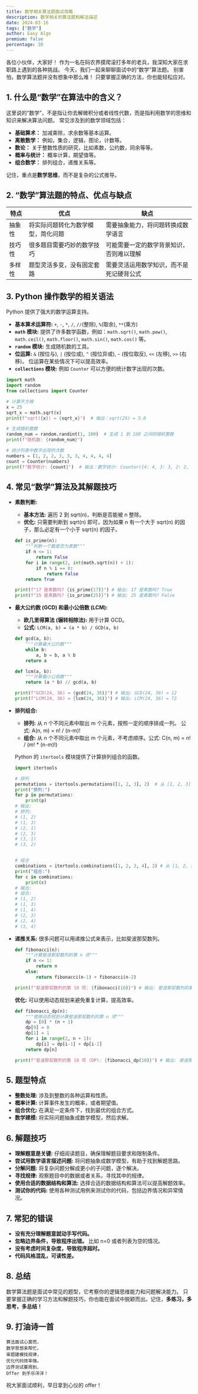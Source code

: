 ```yaml
---
title: 数学相关算法题面试攻略
description: 数学相关的算法题和解法描述
date: 2024-03-16
tags: ["数学"]
author: Easy Algo
premium: false
percentage: 30
---
```


各位小伙伴，大家好！ 作为一名在码农界摸爬滚打多年的老兵，我深知大家在求职路上遇到的各种挑战。 今天，我们一起来聊聊面试中的“数学”算法题。 别害怕，数学算法题并没有想象中那么难！ 只要掌握正确的方法，你也能轻松应对。

## 1. 什么是“数学”在算法中的含义？

这里说的“数学”，不是指让你去解微积分或者线性代数，而是指利用数学的思维和知识来解决算法问题。 常见涉及到的数学领域包括：

*   **基础算术：** 加减乘除，求余数等基本运算。
*   **离散数学：** 例如，集合，逻辑，图论，计数等。
*   **数论：** 关于整数性质的研究，比如素数，公约数，同余等等。
*   **概率与统计：** 概率计算，期望值等。
*   **组合数学：** 排列组合，递推关系等。

记住，重点是**数学思维**，而不是复杂的公式推导。

## 2. “数学”算法题的特点、优点与缺点

| 特点     | 优点                                 | 缺点                                                     |
| -------- | ------------------------------------ | -------------------------------------------------------- |
| 抽象性   | 将实际问题转化为数学模型，简化问题 | 需要抽象能力，将问题转换成数学语言                          |
| 技巧性   | 很多题目需要巧妙的数学技巧             | 可能需要一定的数学背景知识，否则难以理解                        |
| 多样性   | 题型灵活多变，没有固定套路           | 需要灵活运用数学知识，而不是死记硬背公式                        |

## 3. Python 操作数学的相关语法

Python 提供了强大的数学运算支持。

*   **基本算术运算符:** `+`, `-`, `*`, `/`, `//`(整除), `%`(取余), `**`(乘方)
*   **`math` 模块:** 提供了许多数学函数，例如：`math.sqrt()`, `math.pow()`, `math.ceil()`, `math.floor()`, `math.sin()`, `math.cos()` 等。
*   **`random` 模块:**  生成随机数的工具。
*   **位运算:** `&` (按位与), `|` (按位或), `^` (按位异或), `~` (按位取反), `<<` (左移), `>>` (右移)。 位运算在某些情况下可以提高效率。
*   **`collections` 模块:**  例如 `Counter` 可以方便的统计数字出现的次数。

```python
import math
import random
from collections import Counter

# 计算平方根
x = 25
sqrt_x = math.sqrt(x)
print(f"sqrt({x}) = {sqrt_x}")  # 输出：sqrt(25) = 5.0

# 生成随机整数
random_num = random.randint(1, 100)  # 生成 1 到 100 之间的随机整数
print(f"随机数: {random_num}")

# 统计列表中数字出现的次数
numbers = [1, 2, 2, 3, 3, 3, 4, 4, 4, 4]
count = Counter(numbers)
print(f"数字统计: {count}")  # 输出：数字统计: Counter({4: 4, 3: 3, 2: 2, 1: 1})
```

## 4. 常见“数学”算法及其解题技巧

*   **素数判断:**

    *   **基本方法:** 遍历 2 到 sqrt(n)，判断是否能被 n 整除。
    *   **优化:**  只需要判断到 sqrt(n) 即可，因为如果 n 有一个大于 sqrt(n) 的因子，那么必定有一个小于 sqrt(n) 的因子。

    ```python
    def is_prime(n):
        """判断一个数是否为素数"""
        if n <= 1:
            return False
        for i in range(2, int(math.sqrt(n)) + 1):
            if n % i == 0:
                return False
        return True

    print(f"17 是素数吗? {is_prime(17)}") # 输出: 17 是素数吗? True
    print(f"25 是素数吗? {is_prime(25)}") # 输出: 25 是素数吗? False
    ```

*   **最大公约数 (GCD) 和最小公倍数 (LCM):**

    *   **欧几里得算法 (辗转相除法):** 用于计算 GCD。
    *   **公式:** `LCM(a, b) = (a * b) / GCD(a, b)`

    ```python
    def gcd(a, b):
        """计算最大公约数"""
        while b:
            a, b = b, a % b
        return a

    def lcm(a, b):
        """计算最小公倍数"""
        return (a * b) // gcd(a, b)

    print(f"GCD(24, 36) = {gcd(24, 36)}") # 输出: GCD(24, 36) = 12
    print(f"LCM(24, 36) = {lcm(24, 36)}") # 输出: LCM(24, 36) = 72
    ```

*   **排列组合:**

    *   **排列:** 从 n 个不同元素中取出 m 个元素，按照一定的顺序排成一列。 公式:  A(n, m) = n! / (n-m)!
    *   **组合:** 从 n 个不同元素中取出 m 个元素，不考虑顺序。公式: C(n, m) = n! / (m! * (n-m)!)

    Python 的 `itertools` 模块提供了计算排列组合的函数。

    ```python
    import itertools

    # 排列
    permutations = itertools.permutations([1, 2, 3], 2)  # 从 [1, 2, 3] 中取 2 个元素进行排列
    print("排列:")
    for p in permutations:
        print(p)
    # 输出:
    # 排列:
    # (1, 2)
    # (1, 3)
    # (2, 1)
    # (2, 3)
    # (3, 1)
    # (3, 2)


    # 组合
    combinations = itertools.combinations([1, 2, 3, 4], 2) # 从 [1, 2, 3, 4] 中取 2 个元素进行组合
    print("组合:")
    for c in combinations:
        print(c)
    # 输出:
    # 组合:
    # (1, 2)
    # (1, 3)
    # (1, 4)
    # (2, 3)
    # (2, 4)
    # (3, 4)
    ```

*   **递推关系:** 很多问题可以用递推公式来表示，比如斐波那契数列。

    ```python
    def fibonacci(n):
        """计算斐波那契数列的第 n 项"""
        if n <= 1:
            return n
        else:
            return fibonacci(n-1) + fibonacci(n-2)

    print(f"斐波那契数列的第 10 项: {fibonacci(10)}") # 输出: 斐波那契数列的第 10 项: 55
    ```
    **优化:** 可以使用动态规划来避免重复计算，提高效率。

    ```python
    def fibonacci_dp(n):
        """使用动态规划计算斐波那契数列的第 n 项"""
        dp = [0] * (n + 1)
        dp[0] = 0
        dp[1] = 1
        for i in range(2, n + 1):
            dp[i] = dp[i-1] + dp[i-2]
        return dp[n]

    print(f"斐波那契数列的第 10 项 (DP): {fibonacci_dp(10)}") # 输出: 斐波那契数列的第 10 项 (DP): 55
    ```

## 5. 题型特点

*   **整数处理:** 涉及到整数的各种运算和性质。
*   **概率计算:**  计算事件发生的概率，或者期望值。
*   **组合优化:** 在满足一定条件下，找到最优的组合方式。
*   **数学建模:**  将实际问题抽象成数学模型，然后求解。

## 6. 解题技巧

*   **理解题意是关键:** 仔细阅读题目，确保理解题目要求和限制条件。
*   **尝试用数学语言描述问题:** 将问题抽象成数学模型，有助于找到解题思路。
*   **分解问题:** 将复杂问题分解成更小的子问题，逐个解决。
*   **寻找规律:**  观察题目中的数据或者关系，寻找其中的规律。
*   **使用合适的数据结构和算法:**  选择合适的数据结构和算法可以提高解题效率。
*   **测试你的代码:**  使用各种测试用例来测试你的代码，包括边界情况和异常情况。

## 7. 常犯的错误

*   **没有充分理解题意就动手写代码。**
*   **忽略边界条件，导致程序出错。** 比如 n=0 或者列表为空的情况。
*   **没有考虑时间复杂度，导致程序超时。**
*   **代码风格混乱，可读性差。**

## 8. 总结

数学算法题是面试中常见的题型，它考察你的逻辑思维能力和问题解决能力。 只要掌握正确的学习方法和解题技巧，你也能在面试中脱颖而出。记住，**多练习，多思考，多总结！**

## 9. 打油诗一首

```
算法面试心莫慌，
数学思想来帮忙。
审题建模找规律，
优化代码效率强。
边界测试要周到，
Offer 到手乐洋洋！
```

祝大家面试顺利，早日拿到心仪的 offer！